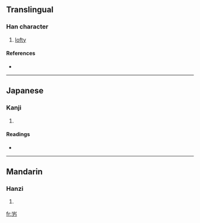 ==Translingual==

===Han character===
{{Han char|rn=46|rad=山|as=02|sn=5|four=2222<sub>7</sub>|canj=山大尸 (UKS)}}

# [[lofty]]

====References====
* {{Han ref|kx=0307.060|dkj=07876|dj=0607.090|hdz=10760.170|uh=5C74|ud=23668|bh=C976|bd=51574}}

----

==Japanese==

===Kanji===
{{ja-kanji|grade=|rs=山02}}

# {{defn|Japanese|sort=山02}}

====Readings====
* {{ja-readings|on=[[りょく]] (ryoku), [[りき]] (riki)|kun=[[そびえるさま]] (sobierusama)}}

----

==Mandarin==

===Hanzi===
{{cmn-hanzi|pin=[[lì]] ([[li4]])|wg=li<sup>4</sup>}}

# {{defn|Mandarin|sort=山02}}

[[fr:屴]]